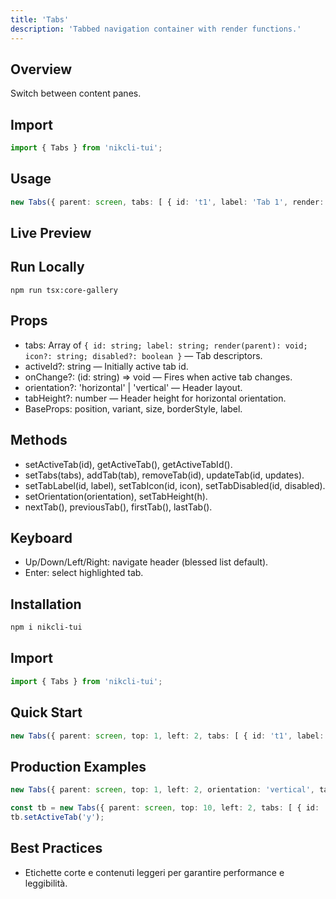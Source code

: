 ```yaml
---
title: 'Tabs'
description: 'Tabbed navigation container with render functions.'
---
```


## Overview

Switch between content panes.

## Import

```ts
import { Tabs } from 'nikcli-tui';
```

## Usage

```ts
new Tabs({ parent: screen, tabs: [ { id: 't1', label: 'Tab 1', render: (p) => blessed.box({ parent: p, content: 'Tab 1' }) } ] });
```

## Live Preview

<Snippet file="previews/tabs.mdx" />

## Run Locally

`npm run tsx:core-gallery`

## Props

- tabs: Array of `{ id: string; label: string; render(parent): void; icon?: string; disabled?: boolean }` — Tab descriptors.
- activeId?: string — Initially active tab id.
- onChange?: (id: string) => void — Fires when active tab changes.
- orientation?: 'horizontal' | 'vertical' — Header layout.
- tabHeight?: number — Header height for horizontal orientation.
- BaseProps: position, variant, size, borderStyle, label.

## Methods

- setActiveTab(id), getActiveTab(), getActiveTabId().
- setTabs(tabs), addTab(tab), removeTab(id), updateTab(id, updates).
- setTabLabel(id, label), setTabIcon(id, icon), setTabDisabled(id, disabled).
- setOrientation(orientation), setTabHeight(h).
- nextTab(), previousTab(), firstTab(), lastTab().

## Keyboard

- Up/Down/Left/Right: navigate header (blessed list default).
- Enter: select highlighted tab.

## Installation

```bash
npm i nikcli-tui
```

## Import

```ts
import { Tabs } from 'nikcli-tui';
```

## Quick Start

```ts
new Tabs({ parent: screen, top: 1, left: 2, tabs: [ { id: 't1', label: 'One', render: (p) => blessed.box({ parent: p, content: 'One' }) }, { id: 't2', label: 'Two', render: (p) => blessed.box({ parent: p, content: 'Two' }) } ] });
```

## Production Examples

<CodeGroup>

```ts Vertical Tabs
new Tabs({ parent: screen, top: 1, left: 2, orientation: 'vertical', tabs: [ { id: 'a', label: 'A', render: p => blessed.box({ parent: p, content: 'A' }) }, { id: 'b', label: 'B', render: p => blessed.box({ parent: p, content: 'B' }) } ] });
```

```ts Programmatic Control
const tb = new Tabs({ parent: screen, top: 10, left: 2, tabs: [ { id: 'x', label: 'X', render: p => blessed.box({ parent: p, content: 'X' }) }, { id: 'y', label: 'Y', render: p => blessed.box({ parent: p, content: 'Y' }) } ] });
tb.setActiveTab('y');
```

</CodeGroup>

## Best Practices

- Etichette corte e contenuti leggeri per garantire performance e leggibilità.
